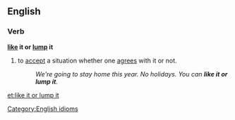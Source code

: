==English==

===Verb===
'''[[like]] it or [[lump]] it'''

# to [[accept]] a situation whether one [[agrees]] with it or not.
#: ''We're going to stay home this year. No holidays. You can '''like it or lump it'''.''

[[Category:English idioms]]

[[et:like it or lump it]]